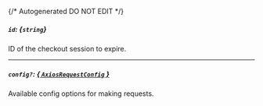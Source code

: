 {/* Autogenerated DO NOT EDIT  */}
##### `id`: *{`string`}*
ID of the checkout session to expire.

---
##### `config?`: [*{ `AxiosRequestConfig` }*](https://axios-http.com/docs/req_config)
Available config options for making requests.



